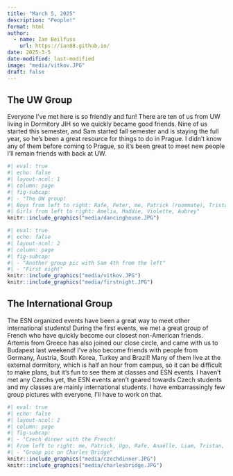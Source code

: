 ```yaml
---
title: "March 5, 2025"
description: "People!"
format: html
author:
  - name: Ian Beilfuss
    url: https://ian88.github.io/
date: 2025-3-5
date-modified: last-modified
image: "media/vitkov.JPG"
draft: false
---
```


## The UW Group

Everyone I’ve met here is so friendly and fun! There are ten of us from UW living in Dormitory JIH so we quickly became good friends. Nine of us started this semester, and Sam started fall semester and is staying the full year, so he’s been a great resource for things to do in Prague. I didn’t know any of them before coming to Prague, so it's been great to meet new people I’ll remain friends with back at UW.

```r
#| eval: true
#| echo: false
#| layout-ncol: 1
#| column: page
#| fig-subcap: 
#| - "The UW group!   
#| Boys from left to right: Rafe, Peter, me, Patrick (roommate), Tristan. 
#| Girls from left to right: Amelia, Maddie, Violette, Aubrey"
knitr::include_graphics("media/dancinghouse.JPG")
```

```r
#| eval: true
#| echo: false
#| layout-ncol: 2
#| column: page
#| fig-subcap: 
#| - "Another group pic with Sam 4th from the left"
#| - "First night"
knitr::include_graphics("media/vitkov.JPG")
knitr::include_graphics("media/firstnight.JPG")
```

## The International Group

The ESN organized events have been a great way to meet other international students! During the first events, we met a great group of French who have quickly become our closest non-American friends. Artemis from Greece has also joined our close circle, and came with us to Budapest last weekend! I’ve also become friends with people from Germany, Austria, South Korea, Turkey and Brazil! Many of them live at the external dormitory, which is half an hour from campus, so it can be difficult to make plans, but it’s fun to see them at classes and ESN events. I haven't met any Czechs yet, the ESN events aren't geared towards Czech students and my classes are mainly international students. I have embarrassingly few group pictures with everyone, I'll have to work on that.

```r
#| eval: true
#| echo: false
#| layout-ncol: 2
#| column: page
#| fig-subcap: 
#| - "Czech dinner with the French!
#| From left to right: me, Patrick, Ugo, Rafe, Anaëlle, Liam, Tristan, Séraphine, Mathilde"
#| - "Group pic on Charles Bridge"
knitr::include_graphics("media/czechdinner.JPG")
knitr::include_graphics("media/charlesbridge.JPG")
```
